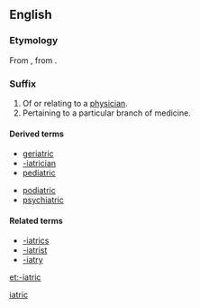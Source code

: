 {{also|iatric}}
==English==

===Etymology===
From {{etyl|grc|en}} {{m|grc|sc=polytonic|ιατρικός|ἰᾱτρικός|medical}}, from {{suffix|sc=polytonic|ἰατρός|t1=doctor|ικός|t2={{m|en|-ic}}|lang=grc|nocat=1}}.

===Suffix===
{{en-suffix}}

# Of or relating to a [[physician]].
# Pertaining to a particular branch of medicine.

====Derived terms====
{{der-top}}
* [[geriatric]]
* [[-iatrician]]
* [[pediatric]]
{{der-mid}}
* [[podiatric]]
* [[psychiatric]]
{{der-bottom}}

====Related terms====
* [[-iatrics]]
* [[-iatrist]]
* [[-iatry]]

[[et:-iatric]]
[[Category:English words suffixed with -ic|iatric]]